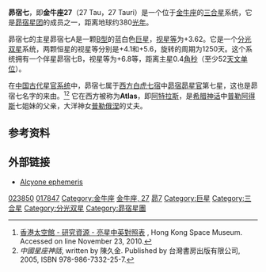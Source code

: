 {{Starbox begin
| name=昴宿七（金牛座27）<br />Atlas, 27 Tauri }}
{{Starbox image 
| image = [[File:M45map.jpg|250px]]
| caption = 昴宿七在[[昴宿星团|昴宿星团]]的位置（左方）
}}
{{Starbox observe
| epoch=J2000
| ra=03<sup>h</sup> 49<sup>m</sup> 09.7<sup>s</sup>
| dec=+24° 03′ 12″
| appmag_v=3.62
| constell=[[金牛座|金牛座]]
| 星官= [[昴宿|昴宿]] [[昴_(星官)|昴]]  }}
{{Starbox character
| class=B8 III
| b-v=-0.09
| u-b=-0.36
| variable=疑似 }}
{{Starbox astrometry
| radial_v=+8.5
| prop_mo_ra=17.77
| prop_mo_dec=-44.7
| parallax=8.57
| p_error=1.03
| dist_ly=381
| dist_pc=117
| absmag_v=-2.55 }}
{{Starbox catalog
| names=27 Tauri, [[Harvard_Revised_catalogue|HR]] 1178, [[Bonner_Durchmusterung|BD]] +23°557, [[Henry_Draper_catalogue|HD]] 23850, [[Smithsonian_Astrophysical_Observatory_Star_Catalog|SAO]] 76228, [[Fifth_Fundamental_Catalogue|FK5]] 142, GC 4586, ADS 2786, CCDM 03492+2403, NSV 01345, [[Hipparcos_catalogue|HIP]] 17847. }}
{{Starbox end}}

'''昴宿七'''，即'''金牛座27'''（27 Tau，27 Tauri）是一个位于[[金牛座|金牛座]]的[[三合星|三合星]]系统，它是[[昴宿星团|昴宿星团]]的成员之一，距离地球约380[[光年|光年]]。

昴宿七的主星昴宿七A是一颗[[恒星光谱|B型]]的蓝白色[[巨星|巨星]]，[[视星等|视星等]]为+3.62。它是一个[[分光双星|分光双星]]系统，两颗恒星的视星等分别是+4.1和+5.6，旋转的周期为1250天。这个系统拥有一个伴星昴宿七B，视星等为+6.8等，距离主星0.4[[角秒|角秒]]（至少52[[天文单位|天文单位]]）。

在[[星官|中国古代星官系统]]中，昴宿七属于[[二十八宿|西方白虎七宿]]中[[昴宿|昴宿]][[昴_(星官)|昴星官]]第七星，这也是昴宿七名字的来由。<ref>[http://www.lcsd.gov.hk/CE/Museum/Space/Research/StarName/c_research_chinengstars_ama_b.htm 香港太空館 - 研究資源 - 亮星中英對照表] {{webarchive|url=https://web.archive.org/web/20100811014924/http://www.lcsd.gov.hk/CE/Museum/Space/Research/StarName/c_research_chinengstars_ama_b.htm |date=2010-08-11 }}, Hong Kong Space Museum. Accessed on line November 23, 2010.</ref><ref>''中國星座神話'', written by 陳久金. Published by 台灣書房出版有限公司, 2005, ISBN 978-986-7332-25-7.</ref> 它在西方被称为'''Atlas'''，即[[阿特拉斯|阿特拉斯]]，是[[希腊神话|希腊神话]]中[[普勒阿得斯|普勒阿得斯]]七姐妹的父亲，大洋神女[[普勒俄涅|普勒俄涅]]的丈夫。

== 参考资料 ==
{{Reflist}}

== 外部链接 ==
* [http://www.alcyone.de/SIT/mainstars/SIT000780.htm Alcyone ephemeris] {{Wayback|url=http://www.alcyone.de/SIT/mainstars/SIT000780.htm |date=20200925222612 }}

{{Commons cat|Atlas (star)}}

{{Stars of Taurus}}
{{星官|昴宿|7|13}}

[[Category:HD和HDE天體|023850]]
[[Category:HIP天體|017847]]
[[Category:金牛座|Category:金牛座]]
[[Category:佛氏天體|金牛座, 27]]
[[Category:昴_(星官)|昴7]]
[[Category:巨星|Category:巨星]]
[[Category:三合星|Category:三合星]]
[[Category:分光双星|Category:分光双星]]
[[Category:昴宿星團|Category:昴宿星團]]